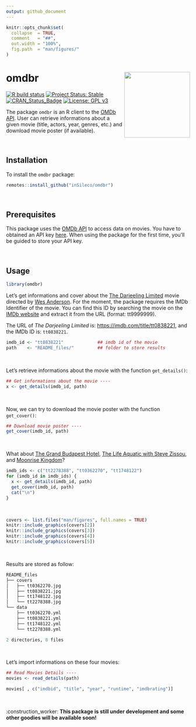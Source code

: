 ```yaml
---
output: github_document
---
```


<!-- README.md is generated from README.Rmd. Please edit that file -->

```r
knitr::opts_chunk$set(
  collapse  = TRUE,
  comment   = "##",
  out.width = "100%",
  fig.path  = "man/figures/"
)
```


omdbr <img src="man/figures/logo.png" height="180" align="right"/>
=======================

<!-- badges: start -->
[![R build status](https://github.com/inSileco/omdbr/workflows/R-CMD-check/badge.svg)](https://github.com/inSileco/omdbr/actions)
[![Project Status: Stable](https://img.shields.io/badge/lifecycle-stable-brightgreen.svg)](https://www.tidyverse.org/lifecycle/#stable)
[![CRAN\_Status\_Badge](https://www.r-pkg.org/badges/version/omdbr)](https://cran.r-project.org/package=omdbr)
[![License: GPL v3](https://img.shields.io/badge/License-GPLv3-blue.svg)](https://www.gnu.org/licenses/gpl-3.0)
<!-- badges: end -->

The package `omdbr` is an R client to the [OMDb API](http://www.omdbapi.com).
User can retrieve informations about a given movie (title, actors, year, genres, etc.)
and download movie poster (if available).

<br />

## Installation

To install the `omdbr` package:

```r
remotes::install_github("inSileco/omdbr")
```

<br />

## Prerequisites

This package uses the [OMDb API](http://www.omdbapi.com) to access data on movies.
You have to obtained an API key [here](http://www.omdbapi.com/apikey.aspx).
When using the package for the first time, you'll be guided to store your API key.

<br />

## Usage

```r
library(omdbr)
```

Let's get informations and cover about the
[The Darjeeling Limited](https://imdb.com/title/tt0838221) movie directed by
[Wes Anderson](https://en.wikipedia.org/wiki/Wes_Anderson). For the moment, the
package requires the IMDb Identifier of the movie. You can find this ID by
searching the movie on the [IMDb website](https://imdb.com) and extract it from
the URL (format: tt9999999).

The URL of _The Darjeeling Limited_ is:
[https://imdb.com/title/tt0838221](https://imdb.com/title/tt0838221), and the
IMDb ID is: `tt0838221`.

```r
imdb_id <- "tt0838221"             ## imdb id of the movie
path    <- "README_files/"         ## folder to store results
```

<br />

Let's retrieve informations about the movie with the function `get_details()`:

```r
## Get informations about the movie ----
x <- get_details(imdb_id, path)
```

<br />

Now, we can try to download the movie poster with the function `get_cover()`:

```r
## Download movie poster ----
get_cover(imdb_id, path)
```


<br />

What about
[The Grand Budapest Hotel](https://imdb.com/title/tt2278388),
[The Life Aquatic with Steve Zissou](https://imdb.com/title/tt0362270), and
[Moonrise Kingdom](https://www.imdb.com/title/tt1748122)?


```r
imdb_ids <- c("tt2278388", "tt0362270", "tt1748122")
for (imdb_id in imdb_ids) {
  x <- get_details(imdb_id, path)
  get_cover(imdb_id, path)
  cat("\n")
}
```

<br />

<p align="center">
```r
covers <- list.files("man/figures", full.names = TRUE)
knitr::include_graphics(covers[2])
knitr::include_graphics(covers[3])
knitr::include_graphics(covers[4])
knitr::include_graphics(covers[5])
```
</p>

<br />


Results are stored as follow:

```r
README_files
├── covers
│   ├── tt0362270.jpg
│   ├── tt0838221.jpg
│   ├── tt1748122.jpg
│   └── tt2278388.jpg
└── data
    ├── tt0362270.yml
    ├── tt0838221.yml
    ├── tt1748122.yml
    └── tt2278388.yml

2 directories, 8 files
```

<br />

Let's import informations on these four movies:

```r
## Read Movies Details ----
movies <- read_details(path)

movies[ , c("imdbid", "title", "year", "runtime", "imdbrating")]
```

<br />

:construction_worker: **This package is still under development and some other
goodies will be available soon!**
